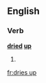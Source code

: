 ==English==
===Verb===
'''[[dried]] [[up]]'''
# {{third-person singular of|[[dry up]]}}

[[fr:dries up]]